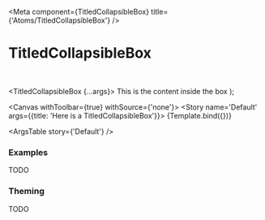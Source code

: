 

<Meta
  component={TitledCollapsibleBox}
  title={'Atoms/TitledCollapsibleBox'}
/>

# TitledCollapsibleBox

<br/>

  <TitledCollapsibleBox {...args}>
    <span> This is the content inside the box </span>
  </TitledCollapsibleBox>
);

<Canvas withToolbar={true} withSource={'none'}>
  <Story name='Default' args={{title: 'Here is a TitledCollapsibleBox'}}>
    {Template.bind({})}
  </Story>
</Canvas>

<ArgsTable story={'Default'} />

### Examples

TODO

### Theming

TODO
